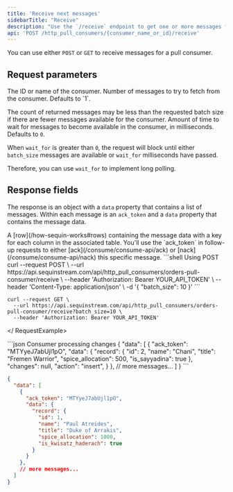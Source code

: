 ```yaml
---
title: 'Receive next messages'
sidebarTitle: "Receive"
description: "Use the `/receive` endpoint to get one or more messages from a Consume endpoint"
api: 'POST /http_pull_consumers/{consumer_name_or_id}/receive'
---
```


<Note>You can use either `POST` or `GET` to receive messages for a pull consumer.</Note>

## Request parameters

<ParamField path="name_or_id" type="string" required>
  The ID or name of the consumer.
</ParamField>
<ParamField body="batch_size" type="integer" placeholder={1}>
  Number of messages to try to fetch from the consumer. Defaults to `1`.

  The count of returned messages may be less than the requested batch size if there are fewer messages available for the consumer.
</ParamField>
<ParamField body="wait_for" type="integer" placeholder={0}>
  Amount of time to wait for messages to become available in the consumer, in milliseconds. Defaults to `0`.

  When `wait_for` is greater than `0`, the request will block until either `batch_size` messages are available or `wait_for` milliseconds have passed.

  Therefore, you can use `wait_for` to implement long polling.
</ParamField>

## Response fields

The response is an object with a `data` property that contains a list of messages. Within each message is an `ack_token` and a `data` property that contains the message data.

<ResponseField name="data" type="list">
  <Expandable title="properties">
    <ResponseField name="record" type="Record">
    A [row](/how-sequin-works#rows) containing the message data with a key for each column in the associated table.
    </ResponseField>
    <ResponseField name="ack_token" type="string">
    You'll use the `ack_token` in follow-up requests to either [ack](/consume/consume-api/ack) or [nack](/consume/consume-api/nack) this specific message.
    </ResponseField>
  </Expandable>
</ResponseField>

<RequestExample>
```shell Using POST
curl --request POST \
  --url https://api.sequinstream.com/api/http_pull_consumers/orders-pull-consumer/receive \
  --header 'Authorization: Bearer YOUR_API_TOKEN' \
  --header 'Content-Type: application/json' \
  -d '{ "batch_size": 10 }'
```

```shell Using GET
curl --request GET \
  --url https://api.sequinstream.com/api/http_pull_consumers/orders-pull-consumer/receive?batch_size=10 \
  --header 'Authorization: Bearer YOUR_API_TOKEN'
```
</ RequestExample>

<ResponseExample>
```json Consumer processing changes
{
  "data": [
    {
      "ack_token": "MTYyeJ7abUjl1pO",
      "data": {
        "record": {
          "id": 2,
          "name": "Chani",
          "title": "Fremen Warrior",
          "spice_allocation": 500,
          "is_sayyadina": true
        },
        "changes": null,
        "action": "insert",
      }
    },
    // more messages...
  ]
}
```

```json Consumer processing rows
{
  "data": [
    {
      "ack_token": "MTYyeJ7abUjl1pO",
      "data": {
        "record": {
          "id": 1,
          "name": "Paul Atreides",
          "title": "Duke of Arrakis",
          "spice_allocation": 1000,
          "is_kwisatz_haderach": true
        }
      }
    },
    // more messages...
  ]
}
```
</ResponseExample>

